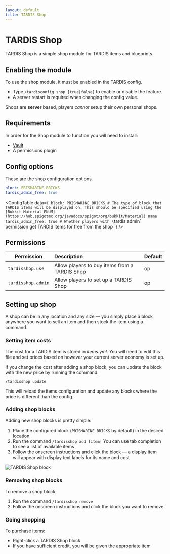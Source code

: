```yaml
---
layout: default
title: TARDIS Shop
---
```



# TARDIS Shop

TARDIS Shop is a simple shop module for TARDIS items and blueprints.

## Enabling the module

To use the shop module, it must be enabled in the TARDIS config.

- Type `/tardisconfig shop [true|false]` to enable or disable the feature.
- A server restart is required when changing the config value.

Shops are **server** based, players _cannot_ setup their own personal shops.

## Requirements

In order for the Shop module to function you will need to install:

* [Vault](https://www.spigotmc.org/resources/vault.34315/)
* A permissions plugin

## Config options

These are the shop configuration options.

```yaml title="/plugins/TARDIS/shop.yml"
block: PRISMARINE_BRICKS
tardis_admin_free: true
```

<ConfigTable data={`
block: PRISMARINE_BRICKS # The type of block that TARDIS items will be displayed on. This should be specified using the [Bukkit Material ENUM](https://hub.spigotmc.org/javadocs/spigot/org/bukkit/Material) name
tardis_admin_free: true # Whether players with \`tardis.admin\` permission get TARDIS items for free from the shop
`} />

## Permissions

| Permission         | Description                                   | Default |
|--------------------|:----------------------------------------------|---------|
| `tardisshop.use`   | Allow players to buy items from a TARDIS Shop | op      |
| `tardisshop.admin` | Allow players to set up a TARDIS Shop         | op      |

## Setting up shop

A shop can be in any location and any size &mdash; you simply place a block anywhere you want to sell an item and then
stock the item using a command.

### Setting item costs

The cost for a TARDIS item is stored in _items.yml_. You will need to edit this file and set prices based on however
your current server economy is set up.

If you change the cost after adding a shop block, you can update the block with the new price by running the command:

```
/tardisshop update
```

This will reload the items configuration and update any blocks where the price is different than the config.

### Adding shop blocks

Adding new shop blocks is pretty simple:

1. Place the configured block (`PRISMARINE_BRICKS` by default) in the desired location
2. Run the command `/tardisshop add [item]`
   You can use tab completion to see a list of available items
3. Follow the onscreen instructions and click the block &mdash; a display item will appear with display text labels for
   its name and cost

![TARDIS Shop block](/images/docs/tardis_shop_block.jpg)

### Removing shop blocks

To remove a shop block:

1. Run the command `/tardisshop remove`
2. Follow the onscreen instructions and click the block you want to remove

### Going shopping

To purchase items:

* Right-click a TARDIS Shop block
* If you have sufficient credit, you will be given the appropriate item
